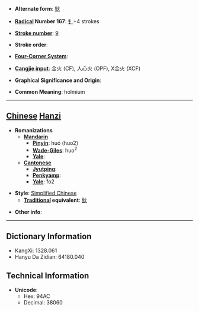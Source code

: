 * '''Alternate form''': [[鈥]]

* '''[[Wiktionary:Chinese radical index| Radical]] Number 167''': [[Wiktionary:Chinese radical index 钅|钅]]+4 strokes

* '''[[Wiktionary:Chinese total strokes index|Stroke number]]''': [[Wiktionary:Chinese total strokes index 9|9]]

* '''Stroke order''': 

* '''[[Wiktionary:Chinese four corner index|Four-Corner System]]''': 

* '''[[Wiktionary:Chinese Cangjie index|Cangjie input]]''': 金火 (CF), 人心火 (OPF), X金火 (XCF)

* '''Graphical Significance and Origin''': 

* '''Common Meaning''': holmium

----

== [[Chinese]] [[Hanzi]] ==

* '''Romanizations'''
** '''[[Mandarin]]'''
*** '''[[Pinyin]]''': huó (huo2)
*** '''[[Wade-Giles]]''': huo<sup>2</sup>
*** '''[[Yale]]''': 
** '''[[Cantonese]]'''
*** '''[[Jyutping]]''':
*** '''[[Penkyamp]]''': 
*** '''[[Yale]]''': fo2

* '''Style''': [[Simplified Chinese]] 
** '''[[Traditional Chinese|Traditional]] equivalent''': [[鈥]]

* '''Other info''': 

----

== Dictionary Information ==

* KangXi: 1328.061
* Hanyu Da Zidian: 64180.040

== Technical Information ==

* '''Unicode''':
** Hex: 94AC
** Decimal: 38060
